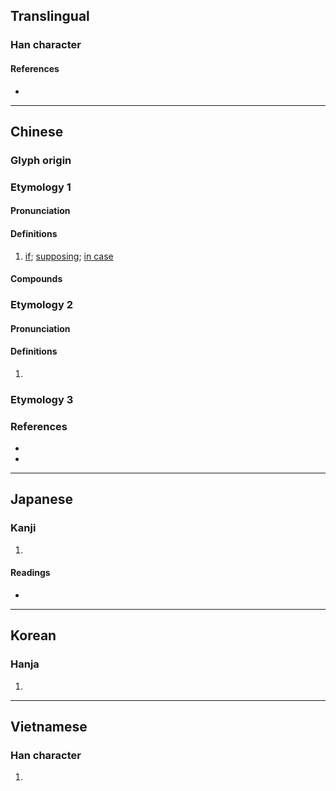 {{character info/new}}
==Translingual==

===Han character===
{{Han char|rn=9|rad=人|as=08|sn=10|four=29227|canj=OFBR|ids=⿰亻尚 <small>(GTV)</small>,⿰亻尙 <small>(JK)</small>}}

====References====
* {{Han ref|kx=0108.030|dkj=00774|dj=0229.140|hdz=10177.010|uh=5018|ud=20504|bh=ADD5|bd=44501}}

----

==Chinese==
{{zh-forms}}

===Glyph origin===
{{Han etyl}}

===Etymology 1===

====Pronunciation====
{{zh-pron
|m=tǎng
|c=tong2
|h=pfs=
|md=
|mn=thóng
|w=
|mc=y
|oc=y
|cat=part
}}

====Definitions====
{{zh-hanzi}}

# [[if]]; [[supposing]]; [[in case]]

====Compounds====
{{zh-der|倘使|倘有|倘若|倘或|倘然|倘來之物|迷離倘恍}}

===Etymology 2===

====Pronunciation====
{{zh-pron
|m=cháng
|c=soeng4
|mn=xm,qz:siông/zz:siâng
|cat=
}}

====Definitions====
{{zh-hanzi}}

# {{zh-only used in|倘佯}}

===Etymology 3===
{{zh-see|通|v|{{q|Min Nan}} can; may}}

===References===
* {{R:cedict}}
* {{R:yue:Hanzi}}

----

==Japanese==

===Kanji===
{{ja-kanji|grade=|rs=人08}}

# {{defn|lang=ja|sort=人08}}

====Readings====
* {{ja-readings
|kanon=しょう, とう
|kun=も-し, たちもとほる}}

----

==Korean==

===Hanja===
{{ko-hanja|hangeul=당|rv=dang|mr=tang}}

# {{defn|lang=ko|sort=人08}}

----

==Vietnamese==

===Han character===
{{vi-hantu|[[thảng]], [[thẳng]], [[người]], [[thoáng]], [[thoảng]], [[thằng]], [[thoang]], [[thoắng]]|rs=人08}}

# {{defn|lang=vi|sort=人08}}